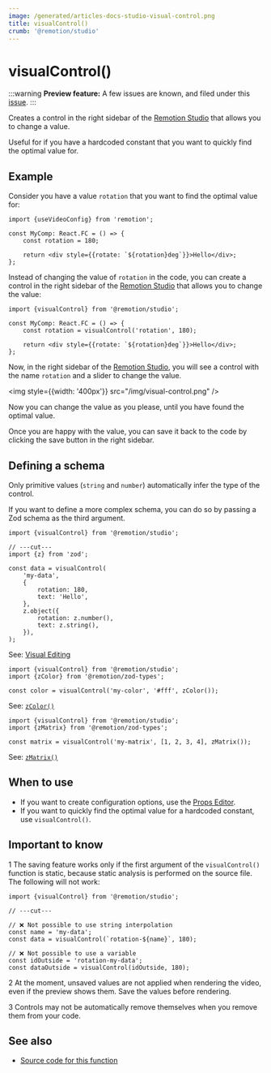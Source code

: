 ```yaml
---
image: /generated/articles-docs-studio-visual-control.png
title: visualControl()
crumb: '@remotion/studio'
---
```


# visualControl()<AvailableFrom v="4.0.292" />

:::warning
**Preview feature:** A few issues are known, and filed under this [issue](https://github.com/remotion-dev/remotion/issues/5210).
:::

Creates a control in the right sidebar of the [Remotion Studio](/docs/studio) that allows you to change a value.

Useful for if you have a hardcoded constant that you want to quickly find the optimal value for.

## Example

Consider you have a value `rotation` that you want to find the optimal value for:

```tsx twoslash title="A simple composition"
import {useVideoConfig} from 'remotion';

const MyComp: React.FC = () => {
	const rotation = 180;

	return <div style={{rotate: `${rotation}deg`}}>Hello</div>;
};
```

Instead of changing the value of `rotation` in the code, you can create a control in the right sidebar of the [Remotion Studio](/docs/studio) that allows you to change the value:

```tsx twoslash title="Creating a visual control with the name 'rotation'"
import {visualControl} from '@remotion/studio';

const MyComp: React.FC = () => {
	const rotation = visualControl('rotation', 180);

	return <div style={{rotate: `${rotation}deg`}}>Hello</div>;
};
```

Now, in the right sidebar of the [Remotion Studio](/docs/studio), you will see a control with the name `rotation` and a slider to change the value.

<img style={{width: '400px'}} src="/img/visual-control.png" />

Now you can change the value as you please, until you have found the optimal value.

Once you are happy with the value, you can save it back to the code by clicking the save button in the right sidebar.

## Defining a schema

Only primitive values (`string` and `number`) automatically infer the type of the control.

If you want to define a more complex schema, you can do so by passing a Zod schema as the third argument.

```tsx twoslash title="Editing an object"
import {visualControl} from '@remotion/studio';

// ---cut---
import {z} from 'zod';

const data = visualControl(
	'my-data',
	{
		rotation: 180,
		text: 'Hello',
	},
	z.object({
		rotation: z.number(),
		text: z.string(),
	}),
);
```

See: [Visual Editing](/docs/visual-editing)

```tsx twoslash title="Editing a color"
import {visualControl} from '@remotion/studio';
import {zColor} from '@remotion/zod-types';

const color = visualControl('my-color', '#fff', zColor());
```

See: [`zColor()`](/docs/zod-types/z-color)

```tsx twoslash title="Editing a matrix"
import {visualControl} from '@remotion/studio';
import {zMatrix} from '@remotion/zod-types';

const matrix = visualControl('my-matrix', [1, 2, 3, 4], zMatrix());
```

See: [`zMatrix()`](/docs/zod-types/z-matrix)

## When to use

- If you want to create configuration options, use the [Props Editor](/docs/visual-editing).
- If you want to quickly find the optimal value for a hardcoded constant, use `visualControl()`.

## Important to know

<Step>1</Step> The saving feature works only if the first argument of the
`visualControl()` function is static, because static analysis is performed on
the source file. The following will not work:

```tsx twoslash title="❌ This is not possible"
import {visualControl} from '@remotion/studio';

// ---cut---

// ❌ Not possible to use string interpolation
const name = 'my-data';
const data = visualControl(`rotation-${name}`, 180);

// ❌ Not possible to use a variable
const idOutside = 'rotation-my-data';
const dataOutside = visualControl(idOutside, 180);
```

<Step>2</Step> At the moment, unsaved values are not applied when rendering the
video, even if the preview shows them. Save the values before rendering.

<Step>3</Step> Controls may not be automatically remove themselves when you
remove them from your code.

## See also

- [Source code for this function](https://github.com/remotion-dev/remotion/blob/main/packages/studio/src/api/visual-control.ts)
